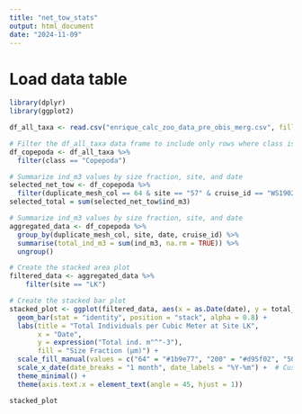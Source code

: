 ```yaml
---
title: "net_tow_stats"
output: html_document
date: "2024-11-09"
---
```


# Load data table
```r
library(dplyr)
library(ggplot2)

df_all_taxa <- read.csv("enrique_calc_zoo_data_pre_obis_merg.csv", fill = TRUE)

# Filter the df_all_taxa data frame to include only rows where class is "Copepoda"
df_copepoda <- df_all_taxa %>%
  filter(class == "Copepoda")

# Summarize ind_m3 values by size fraction, site, and date
selected_net_tow <- df_copepoda %>%
  filter(duplicate_mesh_col == 64 & site == "57" & cruise_id == "WS19028")
selected_total = sum(selected_net_tow$ind_m3)

# Summarize ind_m3 values by size fraction, site, and date
aggregated_data <- df_copepoda %>%
  group_by(duplicate_mesh_col, site, date, cruise_id) %>%
  summarise(total_ind_m3 = sum(ind_m3, na.rm = TRUE)) %>%
  ungroup()

# Create the stacked area plot
filtered_data <- aggregated_data %>%
    filter(site == "LK")

# Create the stacked bar plot
stacked_plot <- ggplot(filtered_data, aes(x = as.Date(date), y = total_ind_m3, fill = factor(duplicate_mesh_col))) +
  geom_bar(stat = "identity", position = "stack", alpha = 0.8) +
  labs(title = "Total Individuals per Cubic Meter at Site LK",
       x = "Date",
       y = expression("Total ind. m"^"-3"),
       fill = "Size Fraction (µm)") +
  scale_fill_manual(values = c("64" = "#1b9e77", "200" = "#d95f02", "500" = "#7570b3")) +
  scale_x_date(date_breaks = "1 month", date_labels = "%Y-%m") +  # Customize x-axis labels
  theme_minimal() +
  theme(axis.text.x = element_text(angle = 45, hjust = 1))

stacked_plot

```


